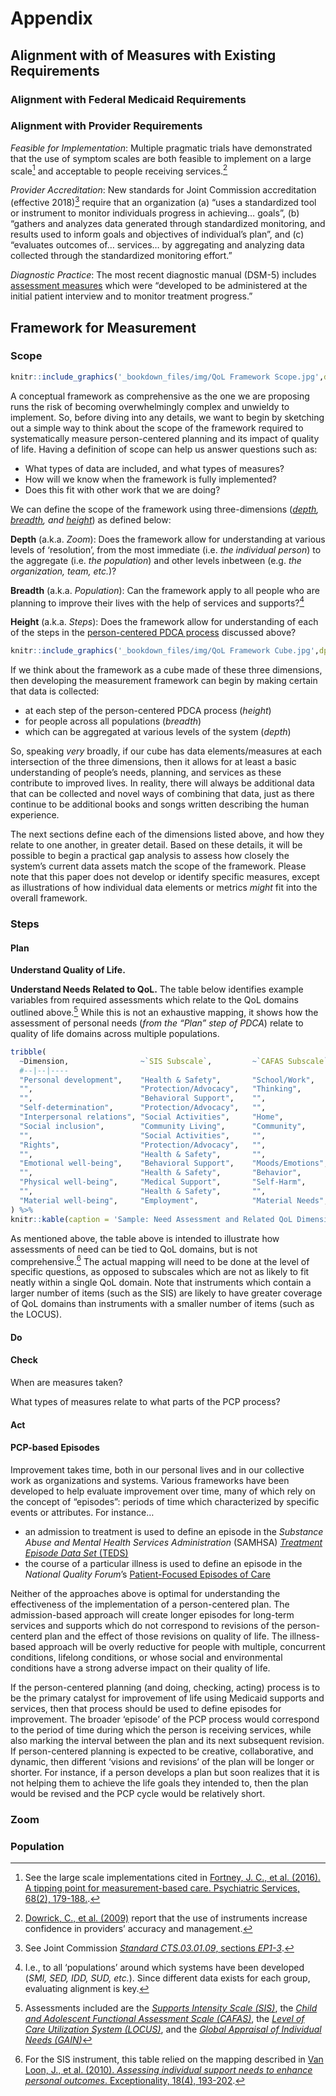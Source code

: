 # Appendix {#appendix}

## Alignment with of Measures with Existing Requirements

### Alignment with Federal Medicaid Requirements



### Alignment with Provider Requirements

*Feasible for Implementation*: Multiple pragmatic trials have demonstrated that the use of symptom scales are both feasible to implement on a large scale^[See the large scale implementations cited in [Fortney, J. C., et al. (2016). A tipping point for measurement-based care. Psychiatric Services, 68(2), 179-188.](https://ps.psychiatryonline.org/doi/full/10.1176/appi.ps.201500439#T1).] and acceptable to people receiving services.^[[Dowrick, C., et al. (2009)](https://www.bmj.com/content/338/bmj.b663.long) report that the use of instruments increase confidence in providers' accuracy and management.]  

*Provider Accreditation*: New standards for Joint Commission accreditation (effective 2018)^[See Joint Commission [*Standard CTS.03.01.09*, sections *EP1-3*](https://www.jointcommission.org/assets/1/6/Approved_BHC_outcome_meas_2018.pdf).] require that an organization (a) "uses a standardized tool or instrument to monitor individuals progress in achieving... goals", (b) "gathers and analyzes data generated through standardized monitoring, and results used to inform goals and objectives of individual's plan", and (c) "evaluates outcomes of... services... by aggregating and analyzing data collected through the standardized monitoring effort."

*Diagnostic Practice*: The most recent diagnostic manual (DSM-5) includes [assessment measures](https://www.psychiatry.org/psychiatrists/practice/dsm/educational-resources/assessment-measures) which were "developed to be administered at the initial patient interview and to monitor treatment progress." 

## Framework for Measurement

### Scope

```r
knitr::include_graphics('_bookdown_files/img/QoL Framework Scope.jpg',dpi = 40)
```

A conceptual framework as comprehensive as the one we are proposing runs the risk of becoming overwhelmingly complex and unwieldy to implement.  So, before diving into any details, we want to begin by sketching out a simple way to think about the scope of the framework required to systematically measure person-centered planning and its impact of quality of life.  Having a definition of scope can help us answer questions such as: 

- What types of data are included, and what types of measures?  
- How will we know when the framework is fully implemented?  
- Does this fit with other work that we are doing?

We can define the scope of the framework using three-dimensions (*[depth](#zoom), [breadth](#pop), and [height](#steps)*) as defined below:

**Depth** (a.k.a. *Zoom*): Does the framework allow for understanding at various levels of 'resolution', from the most immediate (i.e. *the individual person*) to the aggregate (i.e. *the population*) and other levels inbetween (e.g. *the organization, team, etc.*)?

**Breadth** (a.k.a. *Population*): Can the framework apply to all people who are planning to improve their lives with the help of services and supports?^[I.e., to all 'populations' around which systems have been developed (*SMI, SED, IDD, SUD, etc.*).  Since different data exists for each group, evaluating alignment is key.]

**Height** (a.k.a. *Steps*): Does the framework allow for understanding of each of the steps in the [person-centered PDCA process](#pcpdca) discussed above?

```r
knitr::include_graphics('_bookdown_files/img/QoL Framework Cube.jpg',dpi = 40)
```

If we think about the framework as a cube made of these three dimensions, then developing the measurement framework can begin by making certain that data is collected:

- at each step of the person-centered PDCA process (*height*) 
- for people across all populations (*breadth*)
- which can be aggregated at various levels of the system (*depth*) 

So, speaking *very* broadly, if our cube has data elements/measures at each intersection of the three dimensions, then it allows for at least a basic understanding of people's needs, planning, and services as these contribute to improved lives.  In reality, there will always be additional data that can be collected and novel ways of combining that data, just as there continue to be additional books and songs written describing the human experience.

The next sections define each of the dimensions listed above, and how they relate to one another, in greater detail.  Based on these details, it will be possible to begin a practical gap analysis to assess how closely the system's current data assets match the scope of the framework.  Please note that this paper does not develop or identify specific measures, except as illustrations of how individual data elements or metrics *might* fit into the overall framework.

### Steps {#steps}

#### Plan

**Understand Quality of Life.**

**Understand Needs Related to QoL.** The table below identifies example variables from required assessments which relate to the QoL domains outlined above.^[Assessments included are the [*Supports Intensity Scale (SIS)*](http://aaidd.org/sis), the [*Child and Adolescent Functional Assessment Scale (CAFAS)*](http://www2.fasoutcomes.com/Content.aspx?ContentID=12), the [*Level of Care Utilization System (LOCUS)*](https://cchealth.org/mentalhealth/pdf/LOCUS.pdf), and the [*Global Appraisal of Individual Needs (GAIN)*](http://gaincc.org/)]  While this is not an exhaustive mapping, it shows how the assessment of personal needs (*from the "Plan" step of PDCA*) relate to quality of life domains across multiple populations.

```r
tribble(
  ~Dimension,                ~`SIS Subscale`,         ~`CAFAS Subscale`,     ~`LOCUS Dimension`, ~`GAIN Item`,
  #--|--|----
  "Personal development",    "Health & Safety",       "School/Work",    "",             "",
  "",                        "Protection/Advocacy",   "Thinking",       "",             "",
  "",                        "Behavioral Support",    "",               "",             "",
  "Self-determination",      "Protection/Advocacy",   "",               "Engagement",   "",
  "Interpersonal relations", "Social Activities",     "Home",           "",             "",
  "Social inclusion",        "Community Living",      "Community",      "",             "Living Situation",
  "",                        "Social Activities",     "",               "",             "Environment",
  "Rights",                  "Protection/Advocacy",   "",               "",             "Legal",
  "",                        "Health & Safety",       "",               "",             "",
  "Emotional well-being",    "Behavioral Support",    "Moods/Emotions", "Risk of Harm", "Emotional health",
  "",                        "Health & Safety",       "Behavior",       "",             "",
  "Physical well-being",     "Medical Support",       "Self-Harm",      "Co-Morbidity", "Physical health",
  "",                        "Health & Safety",       "",               "Risk of Harm",             "Disease prevention",
  "Material well-being",     "Employment",            "Material Needs", "",             "Vocational"
) %>%
knitr::kable(caption = 'Sample: Need Assessment and Related QoL Dimensions')
```

As mentioned above, the table above is intended to illustrate how assessments of need can be tied to QoL domains, but is not comprehensive.^[For the SIS instrument, this table relied on the mapping described in [Van Loon, J., et al. (2010). *Assessing individual support needs to enhance personal outcomes*. Exceptionality, 18(4), 193-202](https://biblio.ugent.be/publication/1169626/file/6748818.pdf).]  The actual mapping will need to be done at the level of specific questions, as opposed to subscales which are not as likely to fit neatly within a single QoL domain.  Note that instruments which contain a larger number of items (such as the SIS) are likely to have greater coverage of QoL domains than instruments with a smaller number of items (such as the LOCUS).

#### Do

#### Check

When are measures taken?

What types of measures relate to what parts of the PCP process?

#### Act

#### PCP-based Episodes

Improvement takes time, both in our personal lives and in our collective work as organizations and systems.  Various frameworks have been developed to help evaluate improvement over time, many of which rely on the concept of "episodes": periods of time which characterized by specific events or attributes.  For instance...

- an admission to treatment is used to define an episode in the *Substance Abuse and Mental Health Services Administration* (SAMHSA) [*Treatment Episode Data Set* (TEDS)](https://www.samhsa.gov/data/data-we-collect/teds-treatment-episode-data-set)
- the course of a particular illness is used to define an episode in the *National Quality Forum*'s [Patient-Focused Episodes of Care](https://www.qualityforum.org/Publications/2010/01/Measurement_Framework__Evaluating_Efficiency_Across_Patient-Focused_Episodes_of_Care.aspx)

Neither of the approaches above is optimal for understanding the effectiveness of the implementation of a person-centered plan.  The admission-based approach will create longer episodes for long-term services and supports which do not correspond to revisions of the person-centerd plan and the effect of those revisions on quality of life.  The illness-based approach will be overly reductive for people with multiple, concurrent conditions, lifelong conditions, or whose social and environmental conditions have a strong adverse impact on their quality of life.

If the person-centered planning (and doing, checking, acting) process is to be the primary catalyst for improvement of life using Medicaid supports and services, then that process should be used to define episodes for improvement.  The broader 'episode' of the PCP process would correspond to the period of time during which the person is receiving services, while also marking the interval between the plan and its next subsequent revision.  If person-centered planning is expected to be creative, collaborative, and dynamic, then different 'visions and revisions' of the plan will be longer or shorter.  For instance, if a person develops a plan but soon realizes that it is not helping them to achieve the life goals they intended to, then the plan would be revised and the PCP cycle would be relatively short.  


### Zoom {#zoom}


### Population {#pop}


